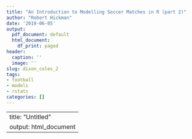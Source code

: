 ```yaml
---
title: "An Introduction to Modelling Soccer Matches in R (part 2)"
author: "Robert Hickman"
date: '2019-06-05'
output:
  pdf_document: default
  html_document:
    df_print: paged
header:
  caption: ''
  image: ''
slug: dixon_coles_2
tags:
- football
- models
- rstats
categories: []
---
```


---
title: "Untitled"
output: html_document
---

